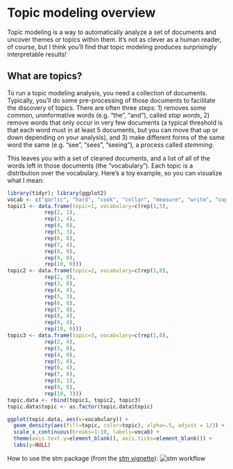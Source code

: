 # Topic modeling overview

Topic modeling is a way to automatically analyze a set of documents and uncover themes or topics within them.
It's not as clever as a human reader, of course, but I think you'll find that topic modeling produces surprisingly interpretable results!

## What are topics?
To run a topic modeling analysis, you need a collection of documents. 
Typically, you'll do some pre-processing of those documents to facilitate the discovery of topics. 
There are often three steps: 
1) removes some common, uninformative words (e.g. "the", "and"), called *stop words*, 
2) remove words that only occur in very few documents (a typical threshold is that each word must in at least 5 documents, but you can move that up or down depending on your analysis), and 3) make different forms of the same word the same (e.g. "see", "sees", "seeing"), a process called *stemming*. 

This leaves you with a set of cleaned documents, and a list of all of the words left in those documents (the "vocabulary"). Each topic is a distribution over the vocabulary. Here's a toy example, so you can visualize what I mean:

```r
library(tidyr); library(ggplot2)
vocab <- c("garlic", "hard", "cook", "collar", "measure", "write", "cup", "knot", "suit", "edit")
topic1 <- data.frame(topic=1, vocabulary=c(rep(1,5), 
            rep(2, 1), 
            rep(3, 4),
            rep(4, 0),
            rep(5, 3),
            rep(6, 0),
            rep(7, 4),
            rep(8, 0),
            rep(9, 0),
            rep(10, 0)))
topic2 <- data.frame(topic=2, vocabulary=c(rep(1,0), 
            rep(2, 0), 
            rep(3, 0),
            rep(4, 4),
            rep(5, 3),
            rep(6, 0),
            rep(7, 0),
            rep(8, 4),
            rep(9, 4),
            rep(10, 0)))
topic3 <- data.frame(topic=3, vocabulary=c(rep(1,0), 
            rep(2, 4), 
            rep(3, 0),
            rep(4, 0),
            rep(5, 0),
            rep(6, 4),
            rep(7, 0),
            rep(8, 1),
            rep(9, 0),
            rep(10, 3)))
topic.data <- rbind(topic1, topic2, topic3)
topic.data$topic <- as.factor(topic.data$topic)

ggplot(topic.data, aes(x=vocabulary)) +
  geom_density(aes(fill=topic, color=topic), alpha=.5, adjust = 1/3) +
  scale_x_continuous(breaks=1:10, labels=vocab) +
  theme(axis.text.y=element_blank(), axis.ticks=element_blank()) +
  labs(y=NULL)

```


How to use the stm package (from the [stm vignette](https://cran.r-project.org/web/packages/stm/vignettes/stmVignette.pdf)):
![stm workflow](/Users/TARDIS/Dropbox/RClub/stm_package_workflow.png)
